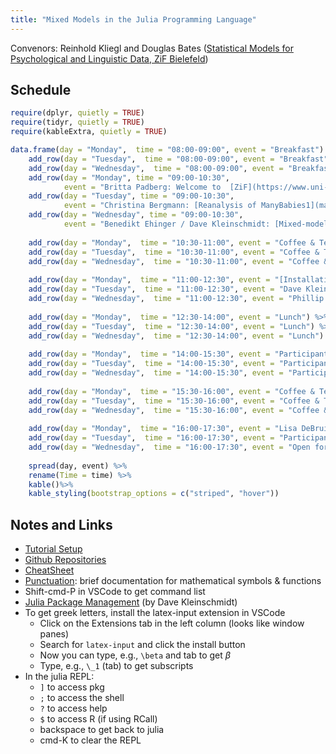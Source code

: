 ```yaml
---
title: "Mixed Models in the Julia Programming Language"
---
```


Convenors: Reinhold Kliegl and Douglas Bates ([Statistical Models for Psychological and Linguistic Data, ZiF Bielefeld](https://www.uni-bielefeld.de/(en)/ZiF/KG/2019StatModels/))

## Schedule

```r
require(dplyr, quietly = TRUE)
require(tidyr, quietly = TRUE)
require(kableExtra, quietly = TRUE)

data.frame(day = "Monday",  time = "08:00-09:00", event = "Breakfast") %>%
    add_row(day = "Tuesday",  time = "08:00-09:00", event = "Breakfast") %>%
    add_row(day = "Wednesday",  time = "08:00-09:00", event = "Breakfast") %>%
    add_row(day = "Monday", time = "09:00-10:30", 
            event = "Britta Padberg: Welcome to  [ZiF](https://www.uni-bielefeld.de/(en)/ZiF/)\n\nDouglas Bates: [Introduction to the Julia-based MixedModels package](intro.html)") %>%
    add_row(day = "Tuesday", time = "09:00-10:30", 
            event = "Christina Bergmann: [Reanalysis of ManyBabies1](manybabies.html)\n\nPhillip Alday: [ MixedModels.PCA()](https://github.com/RePsychLing/MRK17_Exp1/blob/master/MRK17_Exp1_rk02.html)") %>%
    add_row(day = "Wednesday", time = "09:00-10:30", 
            event = "Benedikt Ehinger / Dave Kleinschmidt: [Mixed-model timeseries analysis](https://www.unfoldtoolbox.org/index.html), see [Julia version - very alpha](https://github.com/unfoldtoolbox/unfold.jl)\n\nHannes Matuschek: [Prewhitening of LMMs](https://github.com/RePsychLing/PreWhitening)") %>%
    
    add_row(day = "Monday",  time = "10:30-11:00", event = "Coffee & Tea") %>%
    add_row(day = "Tuesday",  time = "10:30-11:00", event = "Coffee & Tea") %>%
    add_row(day = "Wednesday",  time = "10:30-11:00", event = "Coffee & Tea") %>%
    
    add_row(day = "Monday",  time = "11:00-12:30", event = "[Installation Check](https://github.com/RePsychLing/TutorialSetup)\n\nReinhold Kliegl: [Workflow for a complex LMM example](complex.html)") %>%
    add_row(day = "Tuesday",  time = "11:00-12:30", event = "Dave Kleinschmidt: [StatsModels.jl tour: Contrasts, `@formula`, and Terms](https://repsychling.github.io/contrasts-and-formula/)\n\nBayoan Calderon: Setup of a Julia environment and projects](https://github.com/RePsychLing/Julia-Tips)") %>%
    add_row(day = "Wednesday",  time = "11:00-12:30", event = "Phillip Alday: [MixedModels-lme4 bridge](https://github.com/RePsychLing/MixedModels-lme4-bridge)\n\nDouglas Bates: [Parametric bootstrapping](https://github.com/RePsychLing/Bootstrapping)\n\nPhillip Alday: [Parallel threads](https://github.com/RePsychLing/Parallelism)") %>%
    
    add_row(day = "Monday",  time = "12:30-14:00", event = "Lunch") %>%
    add_row(day = "Tuesday",  time = "12:30-14:00", event = "Lunch") %>%
    add_row(day = "Wednesday",  time = "12:30-14:00", event = "Lunch") %>%
    
    add_row(day = "Monday",  time = "14:00-15:30", event = "Participant Issues") %>%
    add_row(day = "Tuesday",  time = "14:00-15:30", event = "Participant Issues") %>%
    add_row(day = "Wednesday",  time = "14:00-15:30", event = "Participant Issues") %>%
    
    add_row(day = "Monday",  time = "15:30-16:00", event = "Coffee & Tea") %>%
    add_row(day = "Tuesday",  time = "15:30-16:00", event = "Coffee & Tea") %>%
    add_row(day = "Wednesday",  time = "15:30-16:00", event = "Coffee & Tea") %>%
    
    add_row(day = "Monday",  time = "16:00-17:30", event = "Lisa DeBruine: [Power simulation](powersim.html)") %>%
    add_row(day = "Tuesday",  time = "16:00-17:30", event = "Participant Issues") %>%
    add_row(day = "Wednesday",  time = "16:00-17:30", event = "Open forum feedback") %>%
    
    spread(day, event) %>%
    rename(Time = time) %>%
    kable()%>%
    kable_styling(bootstrap_options = c("striped", "hover"))
```


## Notes and Links

* [Tutorial Setup](https://github.com/RePsychLing/TutorialSetup)
* [Github Repositories](https://github.com/RePsychLing)
* [CheatSheet](https://juliadocs.github.io/Julia-Cheat-Sheet/)
* [Punctuation](https://docs.julialang.org/en/v1/base/punctuation/): brief documentation for mathematical symbols & functions
* Shift-cmd-P in VSCode to get command list
* [Julia Package Management](pkg.html) (by Dave Kleinschmidt)
* To get greek letters, install the latex-input extension in VSCode
    - Click on the Extensions tab in the left column (looks like window panes)
    - Search for `latex-input` and click the install button
    - Now you can type, e.g., `\beta` and tab to get $\beta$
    - Type, e.g., `\_1` (tab) to get subscripts
* In the julia REPL:
    - `]` to access pkg
    - `;` to access the shell
    - `?` to access help
    - `$` to access R (if using RCall)
    - backspace to get back to julia
    - cmd-K to clear the REPL


    
